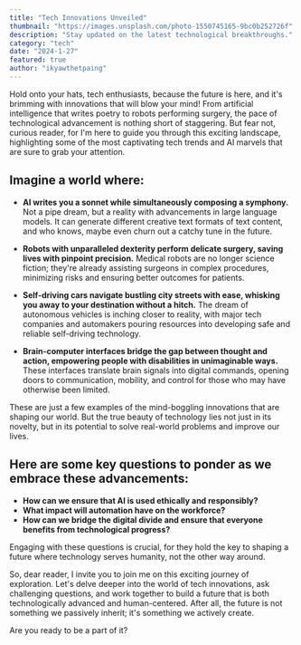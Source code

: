 ```yaml
---
title: "Tech Innovations Unveiled"
thumbnail: "https://images.unsplash.com/photo-1550745165-9bc0b252726f"
description: "Stay updated on the latest technological breakthroughs."
category: "tech"
date: "2024-1-27"
featured: true
author: "ikyawthetpaing"
---
```


Hold onto your hats, tech enthusiasts, because the future is here, and it's brimming with innovations that will blow your mind! From artificial intelligence that writes poetry to robots performing surgery, the pace of technological advancement is nothing short of staggering. But fear not, curious reader, for I'm here to guide you through this exciting landscape, highlighting some of the most captivating tech trends and AI marvels that are sure to grab your attention.

## Imagine a world where:

- **AI writes you a sonnet while simultaneously composing a symphony.** Not a pipe dream, but a reality with advancements in large language models. It can generate different creative text formats of text content, and who knows, maybe even churn out a catchy tune in the future.

- **Robots with unparalleled dexterity perform delicate surgery, saving lives with pinpoint precision.** Medical robots are no longer science fiction; they're already assisting surgeons in complex procedures, minimizing risks and ensuring better outcomes for patients.

- **Self-driving cars navigate bustling city streets with ease, whisking you away to your destination without a hitch.** The dream of autonomous vehicles is inching closer to reality, with major tech companies and automakers pouring resources into developing safe and reliable self-driving technology.

- **Brain-computer interfaces bridge the gap between thought and action, empowering people with disabilities in unimaginable ways.** These interfaces translate brain signals into digital commands, opening doors to communication, mobility, and control for those who may have otherwise been limited.

These are just a few examples of the mind-boggling innovations that are shaping our world. But the true beauty of technology lies not just in its novelty, but in its potential to solve real-world problems and improve our lives.

## Here are some key questions to ponder as we embrace these advancements:

- **How can we ensure that AI is used ethically and responsibly?**
- **What impact will automation have on the workforce?**
- **How can we bridge the digital divide and ensure that everyone benefits from technological progress?**

Engaging with these questions is crucial, for they hold the key to shaping a future where technology serves humanity, not the other way around.

So, dear reader, I invite you to join me on this exciting journey of exploration. Let's delve deeper into the world of tech innovations, ask challenging questions, and work together to build a future that is both technologically advanced and human-centered. After all, the future is not something we passively inherit; it's something we actively create.

Are you ready to be a part of it?
